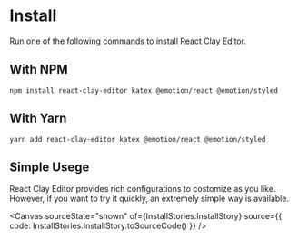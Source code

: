 
<Meta title="Get Started/Install" />

# Install

Run one of the following commands to install React Clay Editor.

## With NPM

```
npm install react-clay-editor katex @emotion/react @emotion/styled
```

## With Yarn

```
yarn add react-clay-editor katex @emotion/react @emotion/styled
```

## Simple Usege

React Clay Editor provides rich configurations to costomize as you like. However, if you want to try it quickly, an
extremely simple way is available.


<Canvas
  sourceState="shown"
  of={InstallStories.InstallStory}
  source={{ code: InstallStories.InstallStory.toSourceCode() }}
/>
